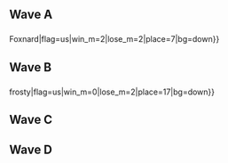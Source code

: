 {{DISPLAYTITLE:Pat's House 3: Singles Pools}}{{SetGame|melee}}
{{Pat's House 3 Tabs|This=2}}
==Wave A==
{{Box|start|padding=4em}}
==={{HiddenSort|A1}}===
{{GroupTableStart |[[Pat's House/3/Singles Pools/A1|Bracket A1]]|width=300px}}
{{GroupTableSlot|Lucky|flag=us|win_m=3|lose_m=0|place=1|bg=up|go={{advance|Pat's House/3/Singles Bracket#Winners Bracket}}}}
{{GroupTableSlot|Darkatma|flag=us|win_m=3|lose_m=0|place=1|bg=up|go={{advance|Pat's House/3/Singles Bracket#Winners Bracket}}}}
{{GroupTableSlot|Videowaffles|flag=us|win_m=4|lose_m=1|place=3|bg=stay|go={{advance|Pat's House/3/Singles Bracket#Losers Bracket}}}}
{{GroupTableSlot|EastCoastJeff|flag=us|win_m=3|lose_m=1|place=3|bg=stay|go={{advance|Pat's House/3/Singles Bracket#Losers Bracket}}}}
{{GroupTableSlot|Melyia|flag=us|win_m=3|lose_m=2|place=5|bg=down}}
{{GroupTableSlot|Motoko|flag=us|win_m=2|lose_m=2|place=5|bg=down}}
{{GroupTableSlot|null|flag=us|win_m=2|lose_m=2|place=7|bg=down}}
{{GroupTableSlot|Tristan's Rule|flag=us|win_m=2|lose_m=2|place=7|bg=down}}
{{GroupTableSlot|the1eric|flag=us|win_m=2|lose_m=2|place=9|bg=down}}
{{GroupTableSlot|Chals|flag=us|win_m=2|lose_m=2|place=9|bg=down}}
{{GroupTableSlot|Zenji|flag=us|win_m=2|lose_m=2|place=9|bg=down}}
{{GroupTableSlot|Nyf|flag=us|win_m=1|lose_m=2|place=9|bg=down}}
{{GroupTableSlot|Tarkus|flag=us|win_m=1|lose_m=2|place=13|bg=down}}
{{GroupTableSlot|Milk|flag=us|win_m=1|lose_m=2|place=13|bg=down}}
{{GroupTableSlot|gh-andi|flag=ch|win_m=1|lose_m=2|place=13|bg=down}}
{{GroupTableSlot|Hall|flag=us|win_m=0|lose_m=2|place=13|bg=down}}
{{GroupTableSlot|~~(,_,">|flag=us|win_m=0|lose_m=2|place=17|bg=down}}
{{GroupTableSlot|FrogVenom|flag=us|win_m=0|lose_m=2|place=17|bg=down}}
{{GroupTableSlot|Loid|flag=us|win_m=0|lose_m=2|place=17|bg=down}}
{{GroupTableEnd}}
{{Box|break|padding=4em}}

==={{HiddenSort|A2}}===
{{GroupTableStart |[[Pat's House/3/Singles Pools/A2|Bracket A2]]|width=300px}}
{{GroupTableSlot|Rishi|flag=us|win_m=3|lose_m=0|place=1|bg=up|go={{advance|Pat's House/3/Singles Bracket#Winners Bracket}}}}
{{GroupTableSlot|Spark|flag=us|win_m=3|lose_m=0|place=1|bg=up|go={{advance|Pat's House/3/Singles Bracket#Winners Bracket}}}}
{{GroupTableSlot|Kage|flag=us|win_m=4|lose_m=1|place=3|bg=stay|go={{advance|Pat's House/3/Singles Bracket#Losers Bracket}}}}
{{GroupTableSlot|ycz6|flag=us|win_m=3|lose_m=1|place=3|bg=stay|go={{advance|Pat's House/3/Singles Bracket#Losers Bracket}}}}
{{GroupTableSlot|Rad|flag=us|win_m=3|lose_m=2|place=5|bg=down}}
{{GroupTableSlot|Cohenski|flag=us|win_m=2|lose_m=2|place=5|bg=down}}
{{GroupTableSlot|Ace|flag=us|win_m=3|lose_m=2|place=7|bg=down}}
{{GroupTableSlot|Kami|flag=us|win_m=2|lose_m=2|place=7|bg=down}}
{{GroupTableSlot|Dang|flag=us|win_m=2|lose_m=2|place=9|bg=down}}
{{GroupTableSlot|Val|flag=us|win_m=1|lose_m=2|place=9|bg=down}}
{{GroupTableSlot|V$|flag=us|win_m=1|lose_m=2|place=9|bg=down}}
{{GroupTableSlot|Rockleeland|flag=us|win_m=1|lose_m=2|place=9|bg=down}}
{{GroupTableSlot|Jai|flag=us|win_m=1|lose_m=2|place=13|bg=down}}
{{GroupTableSlot|Mayor|flag=us|win_m=1|lose_m=2|place=13|bg=down}}
{{GroupTableSlot|DiscoStew|flag=us|win_m=0|lose_m=2|place=13|bg=down}}
{{GroupTableSlot|Yormir The Dragonslayer|flag=us|win_m=0|lose_m=2|place=13|bg=down}}
{{GroupTableSlot|Skull 5|flag=us|win_m=0|lose_m=2|place=17|bg=down}}
{{GroupTableSlot|Clout FLAMES|flag=us|win_m=0|lose_m=2|place=17|bg=down}}
{{GroupTableEnd}}
{{Box|break|padding=4em}}

==={{HiddenSort|A3}}===
{{GroupTableStart |[[Pat's House/3/Singles Pools/A3|Bracket A3]]|width=300px}}
{{GroupTableSlot|Crush|flag=us|win_m=3|lose_m=0|place=1|bg=up|go={{advance|Pat's House/3/Singles Bracket#Winners Bracket}}}}
{{GroupTableSlot|Squid|flag=us|win_m=3|lose_m=0|place=1|bg=up|go={{advance|Pat's House/3/Singles Bracket#Winners Bracket}}}}
{{GroupTableSlot|Tenshii|flag=us|win_m=4|lose_m=1|place=3|bg=stay|go={{advance|Pat's House/3/Singles Bracket#Losers Bracket}}}}
{{GroupTableSlot|CPU|flag=us|win_m=3|lose_m=1|place=3|bg=stay|go={{advance|Pat's House/3/Singles Bracket#Losers Bracket}}}}
{{GroupTableSlot|quixotic|flag=us|win_m=3|lose_m=2|place=5|bg=down}}
{{GroupTableSlot|Zorc|flag=no|win_m=2|lose_m=2|place=5|bg=down}}
{{GroupTableSlot|Strain|flag=us|win_m=2|lose_m=2|place=7|bg=down}}
{{GroupTableSlot|Pikazoo|flag=us|win_m=2|lose_m=2|place=7|bg=down}}
{{GroupTableSlot|Beely|flag=us|win_m=2|lose_m=2|place=9|bg=down}}
{{GroupTableSlot|Fractal|flag=us|win_m=2|lose_m=2|place=9|bg=down}}
{{GroupTableSlot|CoBF|flag=us|win_m=1|lose_m=2|place=9|bg=down}}
{{GroupTableSlot|Tayzer|flag=us|win_m=1|lose_m=2|place=9|bg=down}}
{{GroupTableSlot|Skidmark|flag=us|win_m=1|lose_m=2|place=13|bg=down}}
{{GroupTableSlot|chickncup|flag=us|win_m=1|lose_m=2|place=13|bg=down}}
{{GroupTableSlot|Two Three|flag=us|win_m=1|lose_m=2|place=13|bg=down}}
{{GroupTableSlot|sincerazero|flag=us|win_m=1|lose_m=2|place=13|bg=down}}
{{GroupTableSlot|timesink|flag=us|win_m=0|lose_m=2|place=17|bg=down}}
{{GroupTableSlot|Cam|flag=us|win_m=0|lose_m=2|place=17|bg=down}}
{{GroupTableSlot|K-Rad|flag=us|win_m=0|lose_m=2|place=17|bg=down}}
{{GroupTableEnd}}
{{Box|break|padding=4em}}

==={{HiddenSort|A4}}===
{{GroupTableStart |[[Pat's House/3/Singles Pools/A4|Bracket A4]]|width=300px}}
{{GroupTableSlot|KJH|flag=us|win_m=3|lose_m=0|place=1|bg=up|go={{advance|Pat's House/3/Singles Bracket#Winners Bracket}}}}
{{GroupTableSlot|Captain Faceroll|flag=us|win_m=3|lose_m=0|place=1|bg=up|go={{advance|Pat's House/3/Singles Bracket#Winners Bracket}}}}
{{GroupTableSlot|Reno|flag=us|win_m=3|lose_m=1|place=3|bg=stay|go={{advance|Pat's House/3/Singles Bracket#Losers Bracket}}}}
{{GroupTableSlot|NUT|flag=us|win_m=3|lose_m=1|place=3|bg=stay|go={{advance|Pat's House/3/Singles Bracket#Losers Bracket}}}}
{{GroupTableSlot|Carolus|flag=us|win_m=4|lose_m=2|place=5|bg=down}}
{{GroupTableSlot|hugsfan69fan69|flag=us|win_m=3|lose_m=2|place=5|bg=down}}
{{GroupTableSlot|Casper|flag=us|win_m=2|lose_m=2|place=7|bg=down}}
{{GroupTableSlot|GS {{!}} Foxnard|flag=us|win_m=2|lose_m=2|place=7|bg=down}}
{{GroupTableSlot|Cloud_Chsr|flag=us|win_m=2|lose_m=2|place=9|bg=down}}
{{GroupTableSlot|Babaganoush|flag=us|win_m=1|lose_m=2|place=9|bg=down}}
{{GroupTableSlot|JohnnyRavioli|flag=us|win_m=1|lose_m=2|place=9|bg=down}}
{{GroupTableSlot|Suzarya|flag=us|win_m=1|lose_m=2|place=9|bg=down}}
{{GroupTableSlot|hotRod|flag=us|win_m=1|lose_m=2|place=13|bg=down}}
{{GroupTableSlot|Hermos|flag=us|win_m=1|lose_m=2|place=13|bg=down}}
{{GroupTableSlot|compa|flag=us|win_m=0|lose_m=2|place=13|bg=down}}
{{GroupTableSlot|late night delight|flag=us|win_m=0|lose_m=2|place=13|bg=down}}
{{GroupTableSlot|Sheff|flag=us|win_m=0|lose_m=2|place=17|bg=down}}
{{GroupTableSlot|Styast|flag=us|win_m=0|lose_m=2|place=17|bg=down}}
{{GroupTableEnd}}
{{Box|end}}

==Wave B==
{{Box|start|padding=4em}}
==={{HiddenSort|B1}}===
{{GroupTableStart |[[Pat's House/3/Singles Pools/B1|Bracket B1]]|width=300px}}
{{GroupTableSlot|Duck|flag=us|win_m=3|lose_m=0|place=1|bg=up|go={{advance|Pat's House/3/Singles Bracket#Winners Bracket}}}}
{{GroupTableSlot|Rocky|flag=us|win_m=3|lose_m=0|place=1|bg=up|go={{advance|Pat's House/3/Singles Bracket#Winners Bracket}}}}
{{GroupTableSlot|Tonkatsu|flag=us|win_m=4|lose_m=1|place=3|bg=stay|go={{advance|Pat's House/3/Singles Bracket#Losers Bracket}}}}
{{GroupTableSlot|TpFox|flag=us|win_m=4|lose_m=1|place=3|bg=stay|go={{advance|Pat's House/3/Singles Bracket#Losers Bracket}}}}
{{GroupTableSlot|Bimbo|flag=mx|win_m=2|lose_m=2|place=5|bg=down}}
{{GroupTableSlot|Alex19|flag=us|win_m=2|lose_m=2|place=5|bg=down}}
{{GroupTableSlot|Alex Metapod|flag=us|win_m=3|lose_m=2|place=7|bg=down}}
{{GroupTableSlot|Gigajohn|flag=us|win_m=2|lose_m=2|place=7|bg=down}}
{{GroupTableSlot|Cakes|flag=us|win_m=2|lose_m=2|place=9|bg=down}}
{{GroupTableSlot|Woosh|flag=us|win_m=1|lose_m=2|place=9|bg=down}}
{{GroupTableSlot|Gooms|flag=us|win_m=1|lose_m=2|place=9|bg=down}}
{{GroupTableSlot|Phalanx|flag=us|win_m=1|lose_m=2|place=9|bg=down}}
{{GroupTableSlot|Bvu|flag=us|win_m=1|lose_m=2|place=13|bg=down}}
{{GroupTableSlot|Cheesy|flag=us|win_m=1|lose_m=2|place=13|bg=down}}
{{GroupTableSlot|Dank Wolf Shirts|flag=us|win_m=1|lose_m=2|place=13|bg=down}}
{{GroupTableSlot|AndyEskimo|flag=us|win_m=1|lose_m=2|place=13|bg=down}}
{{GroupTableSlot|GS {{!}} frosty|flag=us|win_m=0|lose_m=2|place=17|bg=down}}
{{GroupTableSlot|node|flag=us|win_m=0|lose_m=2|place=17|bg=down}}
{{GroupTableSlot|thespymachine|flag=us|win_m=0|lose_m=2|place=17|bg=down}}
{{GroupTableEnd}}
{{Box|break|padding=4em}}

==={{HiddenSort|B2}}===
{{GroupTableStart |[[Pat's House/3/Singles Pools/B2|Bracket B2]]|width=300px}}
{{GroupTableSlot|lloD|flag=us|win_m=3|lose_m=0|place=1|bg=up|go={{advance|Pat's House/3/Singles Bracket#Winners Bracket}}}}
{{GroupTableSlot|Neeco|flag=us|win_m=3|lose_m=0|place=1|bg=up|go={{advance|Pat's House/3/Singles Bracket#Winners Bracket}}}}
{{GroupTableSlot|Far!|flag=mx|win_m=3|lose_m=1|place=3|bg=stay|go={{advance|Pat's House/3/Singles Bracket#Losers Bracket}}}}
{{GroupTableSlot|Azusa|flag=us|win_m=3|lose_m=1|place=3|bg=stay|go={{advance|Pat's House/3/Singles Bracket#Losers Bracket}}}}
{{GroupTableSlot|Jr|flag=us|win_m=3|lose_m=2|place=5|bg=down}}
{{GroupTableSlot|Kurv|flag=us|win_m=3|lose_m=2|place=5|bg=down}}
{{GroupTableSlot|Wero|flag=us|win_m=2|lose_m=2|place=7|bg=down}}
{{GroupTableSlot|Chango|flag=us|win_m=2|lose_m=2|place=7|bg=down}}
{{GroupTableSlot|BirdPerson|flag=us|win_m=2|lose_m=2|place=9|bg=down}}
{{GroupTableSlot|Denzill|flag=us|win_m=2|lose_m=2|place=9|bg=down}}
{{GroupTableSlot|Krowten|flag=us|win_m=2|lose_m=2|place=9|bg=down}}
{{GroupTableSlot|The Trashman|flag=us|win_m=1|lose_m=2|place=9|bg=down}}
{{GroupTableSlot|link2213|flag=us|win_m=1|lose_m=2|place=13|bg=down}}
{{GroupTableSlot|BasedFox|flag=us|win_m=1|lose_m=2|place=13|bg=down}}
{{GroupTableSlot|Safety1st|flag=us|win_m=1|lose_m=2|place=13|bg=down}}
{{GroupTableSlot|jett|flag=us|win_m=0|lose_m=2|place=13|bg=down}}
{{GroupTableSlot|Kneel|flag=us|win_m=0|lose_m=2|place=17|bg=down}}
{{GroupTableSlot|Fantasy|flag=us|win_m=0|lose_m=2|place=17|bg=down}}
{{GroupTableSlot|Champloo|flag=us|win_m=0|lose_m=2|place=17|bg=down}}
{{GroupTableEnd}}
{{Box|break|padding=4em}}

==={{HiddenSort|B3}}===
{{GroupTableStart |[[Pat's House/3/Singles Pools/B3|Bracket B3]]|width=300px}}
{{GroupTableSlot|Zack|flag=us|win_m=3|lose_m=0|place=1|bg=up|go={{advance|Pat's House/3/Singles Bracket#Winners Bracket}}}}
{{GroupTableSlot|SFAT|flag=us|win_m=3|lose_m=0|place=1|bg=up|go={{advance|Pat's House/3/Singles Bracket#Winners Bracket}}}}
{{GroupTableSlot|Ralph|flag=us|win_m=3|lose_m=1|place=3|bg=stay|go={{advance|Pat's House/3/Singles Bracket#Losers Bracket}}}}
{{GroupTableSlot|Krizski|flag=ca|win_m=3|lose_m=1|place=3|bg=stay|go={{advance|Pat's House/3/Singles Bracket#Losers Bracket}}}}
{{GroupTableSlot|Destroyah|flag=us|win_m=3|lose_m=2|place=5|bg=down}}
{{GroupTableSlot|Schmoofy|flag=us|win_m=3|lose_m=2|place=5|bg=down}}
{{GroupTableSlot|Liang|flag=us|win_m=2|lose_m=2|place=7|bg=down}}
{{GroupTableSlot|Shadow|flag=us|win_m=2|lose_m=2|place=7|bg=down}}
{{GroupTableSlot|Pecos Gus|flag=us|win_m=2|lose_m=2|place=9|bg=down}}
{{GroupTableSlot|Friend|flag=us|win_m=2|lose_m=2|place=9|bg=down}}
{{GroupTableSlot|configR|flag=us|win_m=2|lose_m=2|place=9|bg=down}}
{{GroupTableSlot|Butterscotch|flag=us|win_m=1|lose_m=2|place=9|bg=down}}
{{GroupTableSlot|Bisfo|flag=us|win_m=1|lose_m=2|place=13|bg=down}}
{{GroupTableSlot|City Escape|flag=us|win_m=1|lose_m=2|place=13|bg=down}}
{{GroupTableSlot|stockbroker|flag=|win_m=1|lose_m=2|place=13|bg=down}}
{{GroupTableSlot|Maxiwilliam Pegasus|flag=us|win_m=0|lose_m=2|place=13|bg=down}}
{{GroupTableSlot|Blizard|flag=us|win_m=0|lose_m=2|place=17|bg=down}}
{{GroupTableSlot|Shawn|flag=us|win_m=0|lose_m=2|place=17|bg=down}}
{{GroupTableSlot|Cobra|flag=us|win_m=0|lose_m=2|place=17|bg=down}}
{{GroupTableEnd}}
{{Box|break|padding=4em}}

==={{HiddenSort|B4}}===
{{GroupTableStart |[[Pat's House/3/Singles Pools/B4|Bracket B4]]|width=300px}}
{{GroupTableSlot|MOJOE|flag=us|win_m=3|lose_m=0|place=1|bg=up|go={{advance|Pat's House/3/Singles Bracket#Winners Bracket}}}}
{{GroupTableSlot|dizzkidboogie|flag=us|win_m=3|lose_m=0|place=1|bg=up|go={{advance|Pat's House/3/Singles Bracket#Winners Bracket}}}}
{{GroupTableSlot|Ka-Master|flag=us|win_m=3|lose_m=1|place=3|bg=stay|go={{advance|Pat's House/3/Singles Bracket#Losers Bracket}}}}
{{GroupTableSlot|Nerin|flag=us|win_m=3|lose_m=1|place=3|bg=stay|go={{advance|Pat's House/3/Singles Bracket#Losers Bracket}}}}
{{GroupTableSlot|Guluheend|flag=us|win_m=3|lose_m=2|place=5|bg=down}}
{{GroupTableSlot|ChefQ|flag=us|win_m=3|lose_m=2|place=5|bg=down}}
{{GroupTableSlot|F12|flag=us|win_m=2|lose_m=2|place=7|bg=down}}
{{GroupTableSlot|Blaze|flag=us|win_m=2|lose_m=2|place=7|bg=down}}
{{GroupTableSlot|20PcMcnugget|flag=us|win_m=2|lose_m=2|place=9|bg=down}}
{{GroupTableSlot|flomoney|flag=us|win_m=2|lose_m=2|place=9|bg=down}}
{{GroupTableSlot|TravisT|flag=us|win_m=1|lose_m=2|place=9|bg=down}}
{{GroupTableSlot|stevedode|flag=us|win_m=1|lose_m=2|place=9|bg=down}}
{{GroupTableSlot|Kyung|flag=us|win_m=1|lose_m=2|place=13|bg=down}}
{{GroupTableSlot|W8ASec|flag=us|win_m=1|lose_m=2|place=13|bg=down}}
{{GroupTableSlot|CR3M|flag=us|win_m=1|lose_m=2|place=13|bg=down}}
{{GroupTableSlot|JaGer|flag=us|win_m=1|lose_m=2|place=13|bg=down}}
{{GroupTableSlot|4L3X|flag=us|win_m=0|lose_m=2|place=17|bg=down}}
{{GroupTableSlot|Covfefe|flag=us|win_m=0|lose_m=2|place=17|bg=down}}
{{GroupTableSlot|E. Werky|flag=mx|win_m=0|lose_m=2|place=17|bg=down}}
{{GroupTableEnd}}
{{Box|end}}

==Wave C==
{{Box|start|padding=4em}}
==={{HiddenSort|C1}}===
{{GroupTableStart |[[Pat's House/3/Singles Pools/C1|Bracket C1]]|width=300px}}
{{GroupTableSlot|El Fuego|flag=us|win_m=3|lose_m=0|place=1|bg=up|go={{advance|Pat's House/3/Singles Bracket#Winners Bracket}}}}
{{GroupTableSlot|Bladewise|flag=us|win_m=3|lose_m=0|place=1|bg=up|go={{advance|Pat's House/3/Singles Bracket#Winners Bracket}}}}
{{GroupTableSlot|Dai|flag=us|win_m=3|lose_m=1|place=3|bg=stay|go={{advance|Pat's House/3/Singles Bracket#Losers Bracket}}}}
{{GroupTableSlot|Surfero|flag=us|win_m=3|lose_m=1|place=3|bg=stay|go={{advance|Pat's House/3/Singles Bracket#Losers Bracket}}}}
{{GroupTableSlot|Jason|flag=us|win_m=3|lose_m=2|place=5|bg=down}}
{{GroupTableSlot|Vorpal|flag=us|win_m=3|lose_m=2|place=5|bg=down}}
{{GroupTableSlot|Sweetheart|flag=us|win_m=3|lose_m=2|place=7|bg=down}}
{{GroupTableSlot|Violence|flag=us|win_m=2|lose_m=2|place=7|bg=down}}
{{GroupTableSlot|Bertbusdriver|flag=us|win_m=2|lose_m=2|place=9|bg=down}}
{{GroupTableSlot|Akiva|flag=us|win_m=1|lose_m=2|place=9|bg=down}}
{{GroupTableSlot|Kuya Kris|flag=us|win_m=1|lose_m=2|place=9|bg=down}}
{{GroupTableSlot|Signia|flag=us|win_m=1|lose_m=2|place=9|bg=down}}
{{GroupTableSlot|sad dad|flag=us|win_m=1|lose_m=2|place=13|bg=down}}
{{GroupTableSlot|S.P.I.L.L.|flag=us|win_m=1|lose_m=2|place=13|bg=down}}
{{GroupTableSlot|richtit|flag=us|win_m=0|lose_m=2|place=13|bg=down}}
{{GroupTableSlot|Bizzarro Flame|flag=us|win_m=0|lose_m=2|place=13|bg=down}}
{{GroupTableSlot|Zepho|flag=us|win_m=0|lose_m=2|place=17|bg=down}}
{{GroupTableSlot|Zanite|flag=us|win_m=0|lose_m=2|place=17|bg=down}}
{{GroupTableEnd}}
{{Box|break|padding=4em}}

==={{HiddenSort|C2}}===
{{GroupTableStart |[[Pat's House/3/Singles Pools/C2|Bracket C2]]|width=300px}}
{{GroupTableSlot|Westballz|flag=us|win_m=3|lose_m=0|place=1|bg=up|go={{advance|Pat's House/3/Singles Bracket#Winners Bracket}}}}
{{GroupTableSlot|NMW|flag=us|win_m=3|lose_m=0|place=1|bg=up|go={{advance|Pat's House/3/Singles Bracket#Winners Bracket}}}}
{{GroupTableSlot|OkamiBW|flag=us|win_m=3|lose_m=1|place=3|bg=stay|go={{advance|Pat's House/3/Singles Bracket#Losers Bracket}}}}
{{GroupTableSlot|PeachIcedT|flag=us|win_m=3|lose_m=1|place=3|bg=stay|go={{advance|Pat's House/3/Singles Bracket#Losers Bracket}}}}
{{GroupTableSlot|Breakfast|flag=us|win_m=3|lose_m=2|place=5|bg=down}}
{{GroupTableSlot|Mithos|flag=us|win_m=3|lose_m=2|place=5|bg=down}}
{{GroupTableSlot|RIPPLE OVERDRIVE|flag=us|win_m=3|lose_m=2|place=7|bg=down}}
{{GroupTableSlot|Dayge|flag=us|win_m=2|lose_m=2|place=7|bg=down}}
{{GroupTableSlot|Mew2Queen|flag=ca|win_m=2|lose_m=2|place=9|bg=down}}
{{GroupTableSlot|CptBadTouch|flag=us|win_m=2|lose_m=2|place=9|bg=down}}
{{GroupTableSlot|delta|flag=ca|win_m=1|lose_m=2|place=9|bg=down}}
{{GroupTableSlot|Papa Diamond|flag=us|win_m=1|lose_m=2|place=9|bg=down}}
{{GroupTableSlot|Tangie|flag=us|win_m=1|lose_m=2|place=13|bg=down}}
{{GroupTableSlot|FM360|flag=us|win_m=1|lose_m=2|place=13|bg=down}}
{{GroupTableSlot|Mikshik|flag=|win_m=1|lose_m=2|place=13|bg=down}}
{{GroupTableSlot|Krablock|flag=us|win_m=0|lose_m=2|place=13|bg=down}}
{{GroupTableSlot|Adlai|flag=us|win_m=0|lose_m=2|place=17|bg=down}}
{{GroupTableSlot|RandoCalrissian|flag=us|win_m=0|lose_m=2|place=17|bg=down}}
{{GroupTableSlot|PC|flag=us|win_m=0|lose_m=2|place=17|bg=down}}
{{GroupTableEnd}}
{{Box|break|padding=4em}}

==={{HiddenSort|C3}}===
{{GroupTableStart |[[Pat's House/3/Singles Pools/C3|Bracket C3]]|width=300px}}
{{GroupTableSlot|ARMY|flag=us|win_m=3|lose_m=0|place=1|bg=up|go={{advance|Pat's House/3/Singles Bracket#Winners Bracket}}}}
{{GroupTableSlot|Prince Abu|flag=us|win_m=3|lose_m=0|place=1|bg=up|go={{advance|Pat's House/3/Singles Bracket#Winners Bracket}}}}
{{GroupTableSlot|eBay|flag=us|win_m=3|lose_m=1|place=3|bg=stay|go={{advance|Pat's House/3/Singles Bracket#Losers Bracket}}}}
{{GroupTableSlot|Kevbot|flag=us|win_m=3|lose_m=1|place=3|bg=stay|go={{advance|Pat's House/3/Singles Bracket#Losers Bracket}}}}
{{GroupTableSlot|BDR|flag=us|win_m=3|lose_m=2|place=5|bg=down}}
{{GroupTableSlot|Kony|flag=us|win_m=3|lose_m=2|place=5|bg=down}}
{{GroupTableSlot|Blue|flag=us|win_m=2|lose_m=2|place=7|bg=down}}
{{GroupTableSlot|Oats|flag=us|win_m=2|lose_m=2|place=7|bg=down}}
{{GroupTableSlot|Triplet10|flag=us|win_m=2|lose_m=2|place=9|bg=down}}
{{GroupTableSlot|Sizzle|flag=us|win_m=2|lose_m=2|place=9|bg=down}}
{{GroupTableSlot|ofma|flag=us|win_m=2|lose_m=2|place=9|bg=down}}
{{GroupTableSlot|Bijanaise|flag=us|win_m=1|lose_m=2|place=9|bg=down}}
{{GroupTableSlot|gillionaire|flag=us|win_m=1|lose_m=2|place=13|bg=down}}
{{GroupTableSlot|Dusty|flag=us|win_m=0|lose_m=2|place=13|bg=down}}
{{GroupTableSlot|Spuddies|flag=us|win_m=0|lose_m=2|place=13|bg=down}}
{{GroupTableSlot|krzy8|flag=us|win_m=0|lose_m=2|place=13|bg=down}}
{{GroupTableSlot|Mother Russia|flag=us|win_m=0|lose_m=2|place=17|bg=down}}
{{GroupTableSlot|TMath|flag=us|win_m=0|lose_m=2|place=17|bg=down}}
{{GroupTableEnd}}
{{Box|break|padding=4em}}

==={{HiddenSort|C4}}===
{{GroupTableStart |[[Pat's House/3/Singles Pools/C4|Bracket C4]]|width=300px}}
{{GroupTableSlot|MikeHaze|flag=us|win_m=3|lose_m=0|place=1|bg=up|go={{advance|Pat's House/3/Singles Bracket#Winners Bracket}}}}
{{GroupTableSlot|Eddy Mexico|flag=mx|win_m=3|lose_m=0|place=1|bg=up|go={{advance|Pat's House/3/Singles Bracket#Winners Bracket}}}}
{{GroupTableSlot|Hiro of Time|flag=mx|win_m=4|lose_m=1|place=3|bg=stay|go={{advance|Pat's House/3/Singles Bracket#Losers Bracket}}}}
{{GroupTableSlot|Cesar|flag=us|win_m=3|lose_m=1|place=3|bg=stay|go={{advance|Pat's House/3/Singles Bracket#Losers Bracket}}}}
{{GroupTableSlot|Lego|flag=us|win_m=3|lose_m=2|place=5|bg=down}}
{{GroupTableSlot|Smashdaddy|flag=us|win_m=2|lose_m=2|place=5|bg=down}}
{{GroupTableSlot|Ludwig|flag=us|win_m=2|lose_m=2|place=7|bg=down}}
{{GroupTableSlot|Punk|flag=us|win_m=2|lose_m=2|place=7|bg=down}}
{{GroupTableSlot|Kopaka|flag=us|win_m=2|lose_m=2|place=9|bg=down}}
{{GroupTableSlot|iLikeItDeep|flag=us|win_m=2|lose_m=2|place=9|bg=down}}
{{GroupTableSlot|Rusty|flag=us|win_m=2|lose_m=2|place=9|bg=down}}
{{GroupTableSlot|Lob|flag=us|win_m=1|lose_m=2|place=9|bg=down}}
{{GroupTableSlot|OminousOtter|flag=us|win_m=1|lose_m=2|place=13|bg=down}}
{{GroupTableSlot|fastboy|flag=us|win_m=1|lose_m=2|place=13|bg=down}}
{{GroupTableSlot|esty|flag=us|win_m=1|lose_m=2|place=13|bg=down}}
{{GroupTableSlot|flwns|flag=us|win_m=0|lose_m=2|place=13|bg=down}}
{{GroupTableSlot|uvi|flag=us|win_m=0|lose_m=2|place=17|bg=down}}
{{GroupTableSlot|BakedG00DZ|flag=|win_m=0|lose_m=2|place=17|bg=down}}
{{GroupTableSlot|Shirt|flag=us|win_m=0|lose_m=2|place=17|bg=down}}
{{GroupTableEnd}}
{{Box|end}}

==Wave D==
{{Box|start|padding=4em}}
==={{HiddenSort|D1}}===
{{GroupTableStart |[[Pat's House/3/Singles Pools/D1|Bracket D1]]|width=300px}}
{{GroupTableSlot|Hax|flag=us|win_m=3|lose_m=0|place=1|bg=up|go={{advance|Pat's House/3/Singles Bracket#Winners Bracket}}}}
{{GroupTableSlot|Syrox|flag=us|win_m=3|lose_m=0|place=1|bg=up|go={{advance|Pat's House/3/Singles Bracket#Winners Bracket}}}}
{{GroupTableSlot|Wavebringer|flag=us|win_m=3|lose_m=1|place=3|bg=stay|go={{advance|Pat's House/3/Singles Bracket#Losers Bracket}}}}
{{GroupTableSlot|mixx|flag=us|win_m=3|lose_m=1|place=3|bg=stay|go={{advance|Pat's House/3/Singles Bracket#Losers Bracket}}}}
{{GroupTableSlot|Sway|flag=us|win_m=3|lose_m=2|place=5|bg=down}}
{{GroupTableSlot|Andymosity|flag=us|win_m=3|lose_m=2|place=5|bg=down}}
{{GroupTableSlot|Jawanga|flag=us|win_m=2|lose_m=2|place=7|bg=down}}
{{GroupTableSlot|Slime|flag=us|win_m=2|lose_m=2|place=7|bg=down}}
{{GroupTableSlot|Rink|flag=us|win_m=2|lose_m=2|place=9|bg=down}}
{{GroupTableSlot|kenny42o|flag=us|win_m=2|lose_m=2|place=9|bg=down}}
{{GroupTableSlot|Mr.Green|flag=us|win_m=2|lose_m=2|place=9|bg=down}}
{{GroupTableSlot|boosy|flag=us|win_m=1|lose_m=2|place=9|bg=down}}
{{GroupTableSlot|PH Ryan|flag=us|win_m=1|lose_m=2|place=13|bg=down}}
{{GroupTableSlot|MortFeld|flag=us|win_m=0|lose_m=2|place=13|bg=down}}
{{GroupTableSlot|Ted|flag=us|win_m=0|lose_m=2|place=13|bg=down}}
{{GroupTableSlot|Woogity Wu|flag=us|win_m=0|lose_m=2|place=13|bg=down}}
{{GroupTableSlot|ytty|flag=us|win_m=0|lose_m=2|place=17|bg=down}}
{{GroupTableSlot|Eirik|flag=us|win_m=0|lose_m=2|place=17|bg=down}}
{{GroupTableEnd}}
{{Box|break|padding=4em}}

==={{HiddenSort|D2}}===
{{GroupTableStart |[[Pat's House/3/Singles Pools/D2|Bracket D2]]|width=300px}}
{{GroupTableSlot|KPAN|flag=us|win_m=3|lose_m=0|place=1|bg=up|go={{advance|Pat's House/3/Singles Bracket#Winners Bracket}}}}
{{GroupTableSlot|PewPewU|flag=us|win_m=3|lose_m=0|place=1|bg=up|go={{advance|Pat's House/3/Singles Bracket#Winners Bracket}}}}
{{GroupTableSlot|MegaXmas|flag=us|win_m=4|lose_m=1|place=3|bg=stay|go={{advance|Pat's House/3/Singles Bracket#Losers Bracket}}}}
{{GroupTableSlot|Devastation|flag=us|win_m=3|lose_m=1|place=3|bg=stay|go={{advance|Pat's House/3/Singles Bracket#Losers Bracket}}}}
{{GroupTableSlot|CrazyDude|flag=us|win_m=4|lose_m=2|place=5|bg=down}}
{{GroupTableSlot|Vinodh|flag=us|win_m=2|lose_m=2|place=5|bg=down}}
{{GroupTableSlot|Ringler|flag=us|win_m=2|lose_m=2|place=7|bg=down}}
{{GroupTableSlot|Mind Assassin|flag=us|win_m=2|lose_m=2|place=7|bg=down}}
{{GroupTableSlot|Toffy|flag=us|win_m=2|lose_m=2|place=9|bg=down}}
{{GroupTableSlot|Dirac|flag=us|win_m=2|lose_m=2|place=9|bg=down}}
{{GroupTableSlot|Goober|flag=us|win_m=1|lose_m=2|place=9|bg=down}}
{{GroupTableSlot|Rato|flag=us|win_m=1|lose_m=2|place=9|bg=down}}
{{GroupTableSlot|FroFrosty|flag=us|win_m=1|lose_m=2|place=13|bg=down}}
{{GroupTableSlot|BlackPR|flag=us|win_m=1|lose_m=2|place=13|bg=down}}
{{GroupTableSlot|Smiles|flag=us|win_m=1|lose_m=2|place=13|bg=down}}
{{GroupTableSlot|Menace|flag=us|win_m=0|lose_m=2|place=13|bg=down}}
{{GroupTableSlot|Poet|flag=us|win_m=0|lose_m=2|place=17|bg=down}}
{{GroupTableSlot|Pops|flag=us|win_m=0|lose_m=2|place=17|bg=down}}
{{GroupTableSlot|Wirsun|flag=us|win_m=0|lose_m=2|place=17|bg=down}}
{{GroupTableEnd}}
{{Box|break|padding=4em}}

==={{HiddenSort|D3}}===
{{GroupTableStart |[[Pat's House/3/Singles Pools/D3|Bracket D3]]|width=300px}}
{{GroupTableSlot|HugS|flag=us|win_m=3|lose_m=0|place=1|bg=up|go={{advance|Pat's House/3/Singles Bracket#Winners Bracket}}}}
{{GroupTableSlot|Tai|flag=us|win_m=3|lose_m=0|place=1|bg=up|go={{advance|Pat's House/3/Singles Bracket#Winners Bracket}}}}
{{GroupTableSlot|Dr. Light|flag=us|win_m=3|lose_m=1|place=3|bg=stay|go={{advance|Pat's House/3/Singles Bracket#Losers Bracket}}}}
{{GroupTableSlot|Rustin|flag=us|win_m=3|lose_m=1|place=3|bg=stay|go={{advance|Pat's House/3/Singles Bracket#Losers Bracket}}}}
{{GroupTableSlot|Arcadia|flag=us|win_m=3|lose_m=2|place=5|bg=down}}
{{GroupTableSlot|Venelox|flag=us|win_m=3|lose_m=2|place=5|bg=down}}
{{GroupTableSlot|Mini Joel|flag=ca|win_m=2|lose_m=2|place=7|bg=down}}
{{GroupTableSlot|Churros|flag=us|win_m=2|lose_m=2|place=7|bg=down}}
{{GroupTableSlot|Calvin|flag=us|win_m=2|lose_m=2|place=9|bg=down}}
{{GroupTableSlot|DC|flag=mx|win_m=2|lose_m=2|place=9|bg=down}}
{{GroupTableSlot|Havok|flag=|win_m=2|lose_m=2|place=9|bg=down}}
{{GroupTableSlot|Jeeemt|flag=us|win_m=1|lose_m=2|place=9|bg=down}}
{{GroupTableSlot|Sevilla|flag=us|win_m=1|lose_m=2|place=13|bg=down}}
{{GroupTableSlot|Eltrotraw|flag=us|win_m=1|lose_m=2|place=13|bg=down}}
{{GroupTableSlot|stac21|flag=us|win_m=1|lose_m=2|place=13|bg=down}}
{{GroupTableSlot|Bee|flag=us|win_m=0|lose_m=2|place=13|bg=down}}
{{GroupTableSlot|@Ashkon_|flag=us|win_m=0|lose_m=2|place=17|bg=down}}
{{GroupTableSlot|Xien|flag=us|win_m=0|lose_m=2|place=17|bg=down}}
{{GroupTableSlot|OOPP|flag=us|win_m=0|lose_m=2|place=17|bg=down}}
{{GroupTableEnd}}
{{Box|break|padding=4em}}

==={{HiddenSort|D4}}===
{{GroupTableStart |[[Pat's House/3/Singles Pools/D4|Bracket D4]]|width=300px}}
{{GroupTableSlot|Zain|flag=us|win_m=3|lose_m=0|place=1|bg=up|go={{advance|Pat's House/3/Singles Bracket#Winners Bracket}}}}
{{GroupTableSlot|Kalamazhu|flag=us|win_m=3|lose_m=0|place=1|bg=up|go={{advance|Pat's House/3/Singles Bracket#Winners Bracket}}}}
{{GroupTableSlot|Franz|flag=us|win_m=3|lose_m=1|place=3|bg=stay|go={{advance|Pat's House/3/Singles Bracket#Losers Bracket}}}}
{{GroupTableSlot|Maruf|flag=us|win_m=3|lose_m=1|place=3|bg=stay|go={{advance|Pat's House/3/Singles Bracket#Losers Bracket}}}}
{{GroupTableSlot|neighbor|flag=us|win_m=3|lose_m=2|place=5|bg=down}}
{{GroupTableSlot|Tope|flag=us|win_m=3|lose_m=2|place=5|bg=down}}
{{GroupTableSlot|Flower|flag=us|win_m=2|lose_m=2|place=7|bg=down}}
{{GroupTableSlot|Kyza|flag=us|win_m=2|lose_m=2|place=7|bg=down}}
{{GroupTableSlot|Android 0|flag=us|win_m=2|lose_m=2|place=9|bg=down}}
{{GroupTableSlot|Chance|flag=us|win_m=2|lose_m=2|place=9|bg=down}}
{{GroupTableSlot|leahboo|flag=us|win_m=2|lose_m=2|place=9|bg=down}}
{{GroupTableSlot|Top100|flag=mx|win_m=1|lose_m=2|place=9|bg=down}}
{{GroupTableSlot|Clicks_64|flag=us|win_m=1|lose_m=2|place=13|bg=down}}
{{GroupTableSlot|Travis|flag=us|win_m=1|lose_m=2|place=13|bg=down}}
{{GroupTableSlot|itsjolly|flag=us|win_m=1|lose_m=2|place=13|bg=down}}
{{GroupTableSlot|Docxm|flag=gu|win_m=0|lose_m=2|place=13|bg=down}}
{{GroupTableSlot|Smack|flag=us|win_m=0|lose_m=2|place=17|bg=down}}
{{GroupTableSlot|Eustace|flag=us|win_m=0|lose_m=2|place=17|bg=down}}
{{GroupTableSlot|Big Island Eddy|flag=us|win_m=0|lose_m=2|place=17|bg=down}}
{{GroupTableEnd}}
{{Box|end}}
